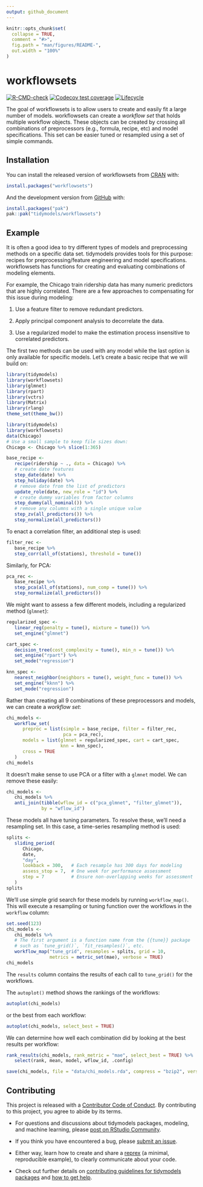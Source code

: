 ```yaml
---
output: github_document
---
```


<!-- README.md is generated from README.Rmd. Please edit that file -->

```r
knitr::opts_chunk$set(
  collapse = TRUE,
  comment = "#>",
  fig.path = "man/figures/README-",
  out.width = "100%"
)
```

# workflowsets

<!-- badges: start -->
[![R-CMD-check](https://github.com/tidymodels/workflowsets/actions/workflows/R-CMD-check.yaml/badge.svg)](https://github.com/tidymodels/workflowsets/actions/workflows/R-CMD-check.yaml)
[![Codecov test coverage](https://codecov.io/gh/tidymodels/workflowsets/branch/main/graph/badge.svg)](https://app.codecov.io/gh/tidymodels/workflowsets?branch=main)
[![Lifecycle](https://img.shields.io/badge/lifecycle-experimental-orange.svg)](https://lifecycle.r-lib.org/articles/stages.html)
<!-- badges: end -->

The goal of workflowsets is to allow users to create and easily fit a large number of models. workflowsets can create a _workflow set_ that holds multiple workflow objects. These objects can be created by crossing all combinations of preprocessors (e.g., formula, recipe, etc) and model specifications. This set can be easier tuned or resampled using a set of simple commands. 



## Installation

You can install the released version of workflowsets from [CRAN](https://CRAN.R-project.org) with:

``` r
install.packages("workflowsets")
```

And the development version from [GitHub](https://github.com/) with:

``` r
install.packages("pak")
pak::pak("tidymodels/workflowsets")
```

## Example

It is often a good idea to try different types of models and preprocessing methods on a specific data set. tidymodels provides tools for this purpose: recipes for preprocessing/feature engineering and model specifications.  workflowsets has functions for creating and evaluating combinations of modeling elements. 

For example, the Chicago train ridership data has many numeric predictors that are highly correlated. There are a few approaches to compensating for this issue during modeling:

 1. Use a feature filter to remove redundant predictors.
 
 2. Apply principal component analysis to decorrelate the data. 
 
 3. Use a regularized model to make the estimation process insensitive to correlated predictors. 
 
The first two methods can be used with any model while the last option is only available for specific models. Let's create a basic recipe that we will build on: 


```r
library(tidymodels)
library(workflowsets)
library(glmnet)
library(rpart)
library(vctrs)
library(Matrix)
library(rlang)
theme_set(theme_bw())
```
```r
library(tidymodels)
library(workflowsets)
data(Chicago)
# Use a small sample to keep file sizes down:
Chicago <- Chicago %>% slice(1:365)

base_recipe <- 
   recipe(ridership ~ ., data = Chicago) %>% 
   # create date features
   step_date(date) %>% 
   step_holiday(date) %>% 
   # remove date from the list of predictors
   update_role(date, new_role = "id") %>% 
   # create dummy variables from factor columns
   step_dummy(all_nominal()) %>% 
   # remove any columns with a single unique value
   step_zv(all_predictors()) %>% 
   step_normalize(all_predictors())
```

To enact a correlation filter, an additional step is used: 

```r
filter_rec <- 
   base_recipe %>% 
   step_corr(all_of(stations), threshold = tune())
```

Similarly, for PCA: 


```r
pca_rec <- 
   base_recipe %>% 
   step_pca(all_of(stations), num_comp = tune()) %>% 
   step_normalize(all_predictors())
```

We might want to assess a few different models, including a regularized method (`glmnet`):

```r
regularized_spec <- 
   linear_reg(penalty = tune(), mixture = tune()) %>% 
   set_engine("glmnet")

cart_spec <- 
   decision_tree(cost_complexity = tune(), min_n = tune()) %>% 
   set_engine("rpart") %>% 
   set_mode("regression")

knn_spec <- 
   nearest_neighbor(neighbors = tune(), weight_func = tune()) %>% 
   set_engine("kknn") %>% 
   set_mode("regression")
```

Rather than creating all 9 combinations of these preprocessors and models, we can create a _workflow set_: 

```r
chi_models <- 
   workflow_set(
      preproc = list(simple = base_recipe, filter = filter_rec, 
                     pca = pca_rec),
      models = list(glmnet = regularized_spec, cart = cart_spec, 
                    knn = knn_spec),
      cross = TRUE
   )
chi_models
```
It doesn't make sense to use PCA or a filter with a `glmnet` model. We can remove these easily: 

```r
chi_models <- 
   chi_models %>% 
   anti_join(tibble(wflow_id = c("pca_glmnet", "filter_glmnet")), 
             by = "wflow_id")
```


These models all have tuning parameters. To resolve these, we'll need a resampling set. In this case, a time-series resampling method is used: 

```r
splits <- 
   sliding_period(
      Chicago,
      date,
      "day",
      lookback = 300,   # Each resample has 300 days for modeling
      assess_stop = 7,  # One week for performance assessment
      step = 7          # Ensure non-overlapping weeks for assessment
   )
splits
```

We'll use simple grid search for these models by running `workflow_map()`. This will execute a resampling or tuning function over the workflows in the `workflow` column: 

```r
set.seed(123)
chi_models <- 
   chi_models %>% 
   # The first argument is a function name from the {{tune}} package
   # such as `tune_grid()`, `fit_resamples()`, etc.
   workflow_map("tune_grid", resamples = splits, grid = 10, 
                metrics = metric_set(mae), verbose = TRUE)
chi_models
```

The `results` column contains the results of each call to `tune_grid()` for the workflows. 

The `autoplot()` method shows the rankings of the workflows: 

```r
autoplot(chi_models)
```

or the best from each workflow: 


```r
autoplot(chi_models, select_best = TRUE)
```

We can determine how well each combination did by looking at the best results per workflow: 

```r
rank_results(chi_models, rank_metric = "mae", select_best = TRUE) %>% 
   select(rank, mean, model, wflow_id, .config)
```

```r
save(chi_models, file = "data/chi_models.rda", compress = "bzip2", version = 2)
```


## Contributing

This project is released with a [Contributor Code of Conduct](https://contributor-covenant.org/version/2/0/CODE_OF_CONDUCT.html). By contributing to this project, you agree to abide by its terms.

- For questions and discussions about tidymodels packages, modeling, and machine learning, please [post on RStudio Community](https://community.rstudio.com/new-topic?category_id=15&tags=tidymodels,question).

- If you think you have encountered a bug, please [submit an issue](https://github.com/tidymodels/workflowsets/issues).

- Either way, learn how to create and share a [reprex](https://reprex.tidyverse.org/articles/articles/learn-reprex.html) (a minimal, reproducible example), to clearly communicate about your code.

- Check out further details on [contributing guidelines for tidymodels packages](https://www.tidymodels.org/contribute/) and [how to get help](https://www.tidymodels.org/help/).

